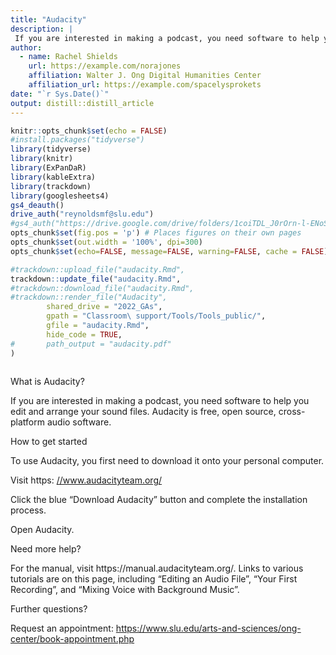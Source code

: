 ---
title: "Audacity"
description: |
 If you are interested in making a podcast, you need software to help you edit and arrange your sound files. Audacity is free, open source, cross-platform audio software. 
author:
  - name: Rachel Shields 
    url: https://example.com/norajones
    affiliation: Walter J. Ong Digital Humanities Center 
    affiliation_url: https://example.com/spacelysprokets
date: "`r Sys.Date()`"
output: distill::distill_article
---

```{r setup, include=FALSE}
knitr::opts_chunk$set(echo = FALSE)
#install.packages("tidyverse")
library(tidyverse)
library(knitr)
library(ExPanDaR)
library(kableExtra)
library(trackdown)
library(googlesheets4)
gs4_deauth()
drive_auth("reynoldsmf@slu.edu")
#gs4_auth("https://drive.google.com/drive/folders/1coiTDL_J0rOrn-l-ENoSTlVHTYQSyac3?usp=sharing")
opts_chunk$set(fig.pos = 'p') # Places figures on their own pages
opts_chunk$set(out.width = '100%', dpi=300)
opts_chunk$set(echo=FALSE, message=FALSE, warning=FALSE, cache = FALSE)

#trackdown::upload_file("audacity.Rmd",
trackdown::update_file("audacity.Rmd",
#trackdown::download_file("audacity.Rmd",
#trackdown::render_file("Audacity",
		shared_drive = "2022_GAs",
		gpath = "Classroom\ support/Tools/Tools_public/",
		gfile = "audacity.Rmd",
		hide_code = TRUE,
#		path_output = "audacity.pdf"
)
	
```

What is Audacity?

If you are interested in making a podcast, you need software to help you edit and arrange your sound files. Audacity is free, open source, cross-platform audio software.

How to get started

To use Audacity, you first need to download it onto your personal computer.

Visit https: [//www.audacityteam.org/](//www.audacityteam.org/)

Click the blue “Download Audacity” button and complete the installation process.

Open Audacity.

Need more help?

For the manual, visit https://manual.audacityteam.org/. Links to various tutorials are on this page, including “Editing an Audio File”, “Your First Recording”, and “Mixing Voice with Background Music”. 

Further questions?

Request an appointment: [https://www.slu.edu/arts-and-sciences/ong-center/book-appointment.php](https://www.slu.edu/arts-and-sciences/ong-center/book-appointment.php)






